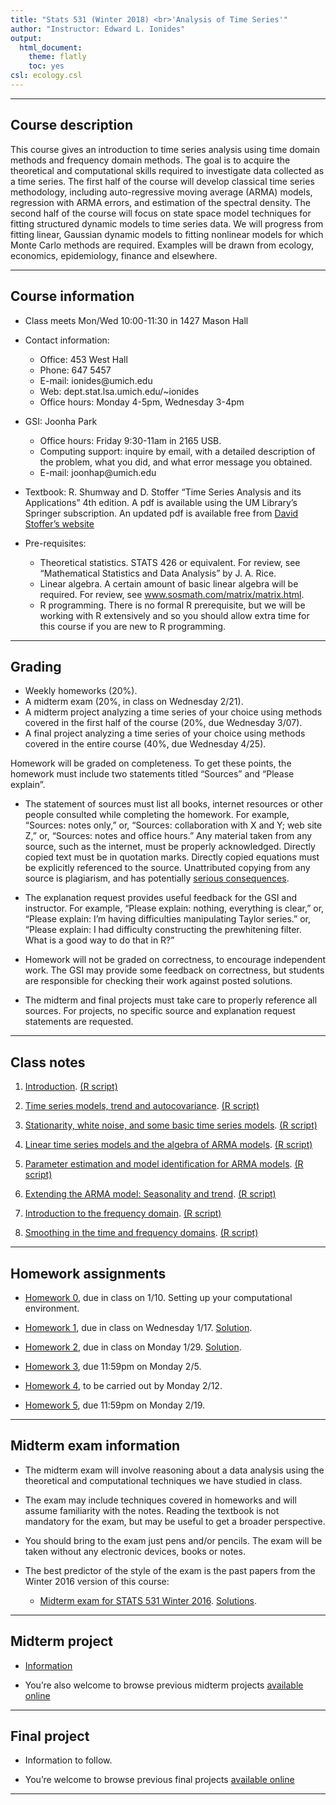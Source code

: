 ```yaml
---
title: "Stats 531 (Winter 2018) <br>'Analysis of Time Series'"
author: "Instructor: Edward L. Ionides"
output:
  html_document:
    theme: flatly
    toc: yes
csl: ecology.csl
---
```


------

## Course description

This course gives an introduction to time series analysis using
time domain methods and frequency domain methods. The goal is to
acquire the theoretical and computational skills required to investigate
data collected as a time series. The first half of the course will develop 
classical time series methodology, including auto-regressive moving average (ARMA) models, regression with ARMA errors, and estimation of the spectral density.
The second half of the course will focus on state space model techniques for fitting structured dynamic models to time series data. We will progress from fitting linear, Gaussian dynamic models to fitting nonlinear models for which Monte Carlo methods are required.
Examples will be drawn from ecology, economics, epidemiology, finance and elsewhere.

--------------

## Course information

* Class meets Mon/Wed 10:00-11:30 in 1427 Mason Hall

* Contact information:
    + Office: 453 West Hall 
    + Phone: 647 5457 
    + E-mail: ionides@umich.edu 
    + Web: dept.stat.lsa.umich.edu/~ionides
    + Office hours: Monday 4-5pm, Wednesday 3-4pm
* GSI: Joonha Park
    + Office hours: Friday 9:30-11am in 2165 USB.
    + Computing support: inquire by email, with a detailed description of the problem, what you did, and what error message you obtained.
    + E-mail: joonhap@umich.edu
* Textbook: R. Shumway and D. Stoffer "Time Series Analysis and its Applications" 4th edition. 
A pdf is available using the UM Library's Springer subscription.
An updated pdf is available free from [David Stoffer's website](http://www.stat.pitt.edu/stoffer/tsa4/tsa4.pdf)
* Pre-requisites:
    + Theoretical statistics. STATS 426 or equivalent. For review, see "Mathematical Statistics and Data Analysis" by J. A. Rice. 
    + Linear algebra. A certain amount of basic linear algebra will be required. For review, see 
[www.sosmath.com/matrix/matrix.html](http://www.sosmath.com/matrix/matrix.html).
    + R programming. There is no formal R prerequisite, but we will be working with R extensively and so you should allow extra time for this course if you are new to R programming.

-----------

##  Grading

* Weekly homeworks (20\%).
* A midterm exam (20\%, in class on Wednesday 2/21).
* A midterm project analyzing a time series of your choice using methods covered in the first half of the course (20\%, due Wednesday 3/07). 
* A final project analyzing a time series of your choice using methods covered in the entire course (40\%, due Wednesday 4/25). 

Homework will be graded on completeness. 
To get these points, the homework must include two statements titled "Sources" and "Please explain".
 
* The statement of sources must list all books, internet resources or other people consulted while completing the homework. For example, "Sources: notes only," or, "Sources: collaboration with X and Y; web site Z," or, "Sources: notes and office hours."
Any material taken from any source, such as the internet, must be properly acknowledged. 
Directly copied text must be in quotation marks.
Directly copied equations must be explicitly referenced to the source.
Unattributed copying from any source is plagiarism, and has potentially [serious consequences](http://www.rackham.umich.edu/current-students/policies/academic-policies/section11).

* The explanation request provides useful feedback for the GSI and instructor. For example, "Please explain: nothing, everything is clear," or, "Please explain: I'm having difficulties manipulating Taylor series." or, "Please explain: I had difficulty constructing the prewhitening filter. What is a good way to do that in R?"

* Homework will not be graded on correctness, to encourage independent work. The GSI may provide some feedback on correctness, but students are responsible for checking their work against posted solutions.

* The midterm and final projects must take care to properly reference all sources. For projects, no specific source and explanation request statements are requested.

----------

## Class notes


1. [Introduction](01/notes01.html). [(R script)](01/notes01.R)

2. [Time series models, trend and autocovariance](02/notes02.html). [(R script)](02/notes02.R)

3. [Stationarity, white noise, and some basic time series models](03/notes03.html). [(R script)](03/notes03.R)

4. [Linear time series models and the algebra of ARMA models](04/notes04.html). [(R script)](04/notes04.R)

5. [Parameter estimation and model identification for ARMA models](05/notes05.html). [(R script)](05/notes05.R)

6. [Extending the ARMA model: Seasonality and trend](06/notes06.html). [(R script)](06/notes06.R)

7. [Introduction to the frequency domain](07/notes07.html). [(R script)](07/notes07.R)

8. [Smoothing in the time and frequency domains](08/notes08.html). [(R script)](08/notes08.R)

<!--
9. [Introduction to partially observed Markov process models](notes09/notes9.html). [(R script)](notes09/notes9.R)

10. [Case study: An association between unemployment and mortality?](notes10/notes10.html) [(R script)](notes10/notes10.R)

11. [Statistical methodology for nonlinear partially observed Markov process models](notes11/notes11.html). [(R script)](notes11/notes11.R)

12. [Dynamic models and their simulation by Euler’s method](notes12/notes12.html). [(R script)](notes12/notes12.R)

13. [Practical likelihood-based inference for POMP models](notes13/notes13.html). [(R script)](notes13/notes13.R)

14. [POMP inference: other approaches complementing likelihood-based analysis](notes14/notes14.html). 

15. [Case study: POMP modeling to investigate financial volatility](notes15/notes15.html). [(R script)](notes15/notes15.R)

16. [Using a Linux sever for POMP analysis](notes16/linux/linux.html). [Using the UM Flux Linux cluster](notes16/flux/flux.html).

17. [Forecasting and fitted values, with a case study of Ebola](notes17/notes17.html). [(R script)](notes17/notes17.R)

18. [Time series models with covariates, and a case study of polio](notes18/notes18.html). [(R script)](notes18/notes18.R)

19. [Concluding remarks](concluding_remarks/concluding_remarks.html)

-->

--------

## Homework assignments


* [Homework 0](hw00/hw00.html), due in class on 1/10. Setting up your computational environment.

* [Homework 1](hw01/hw01.html), due in class on Wednesday 1/17.  [Solution](hw01/sol01.html).

* [Homework 2](hw02/hw02.html), due in class on Monday 1/29. [Solution](hw02/sol02.html).

* [Homework 3](hw03/hw03.html), due 11:59pm on Monday 2/5. 

<!--
[Solution](hw/sol03.html). See also [Chapter 7.3](http://ionides.github.io/531w18/notes7/notes7.html#some-data-analysis-using-the-frequency-domain).
-->

* [Homework 4](hw04/hw04.html), to be carried out by Monday 2/12.

* [Homework 5](hw05/hw05.html), due 11:59pm on Monday 2/19. 

<!--
[Solution](hw/sol05.html).

* [Homework 6](hw06/hw06.html), due in class on 2/23. [Responses](hw/summary06.html).

* [Homework 7](hw07/hw07.html), a single slide due midnight on 3/21, for a presentation in class on 3/22 or 3/24.

* [Homework 8](hw08/hw08.html), due on 3/29. [Reponses to time survey](hw/summary08.html). [Solution](hw/sol08.html).

* [Homework 9](hw09/hw09.html), due on 4/7. [Solution](hw/sol09.html).

* [Homework 10](hw10/hw10.html), due on 4/14.

-->


------------

## Midterm exam information


* The midterm exam will involve reasoning about a data analysis using the theoretical and computational techniques we have studied in class. 

* The exam may include techniques covered in homeworks and will assume familiarity with the notes.
Reading the textbook is not mandatory for the exam, but may be useful to get a broader perspective.

<!-- Any parts of the notes that are not examinable will be specified before the exam. -->

<!-- You do not need to review algebraic manipulation of state space models beyond what was in homework. -->

* You should bring to the exam just pens and/or pencils. The exam will be taken without any electronic devices, books or notes.

* The best predictor of the style of the exam is the past papers from the Winter 2016 version of this course:

    +  [Midterm exam for STATS 531 Winter 2016](exam/w16/mt531w16.pdf). [Solutions](exam/w16/mt531w16sol.pdf).

-------------------

## Midterm project

* [Information](midterm_project/midterm_project_info.html)

* You're also welcome to browse previous midterm projects [available online](http://ionides.github.io/531w16/midterm_project/)

-------------

## Final project

* Information to follow.

* You're welcome to browse previous final projects [available online](http://ionides.github.io/531w16/final_project/)

<!--

* [Information](final_project/final_project_info.html)

* [Suggestions for project topics](final_project/project_ideas.html)

* [Projects](final_project/index.html)

-->

---------